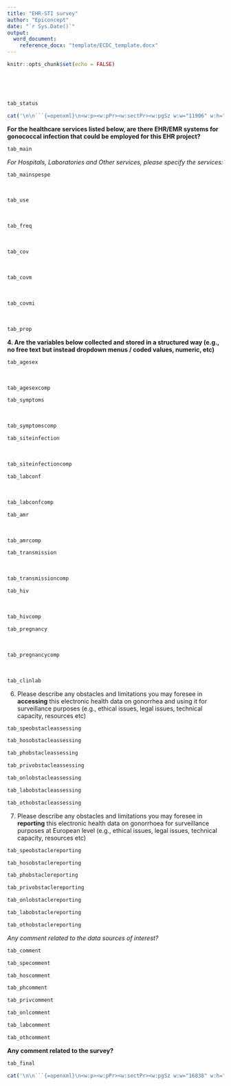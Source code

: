 ```yaml
---
title: "EHR-STI survey"
author: "Epiconcept"
date: "`r Sys.Date()`"
output:
  word_document:
    reference_docx: "template/ECDC_template.docx"
---
```


```r
knitr::opts_chunk$set(echo = FALSE)
```

\

\

```r
tab_status
```

\newpage

```r
cat('\n\n```{=openxml}\n<w:p><w:pPr><w:sectPr><w:pgSz w:w="11906" w:h="16838"/></w:sectPr></w:pPr></w:p>\n```\n\n')
```


**For the healthcare services listed below, are there EHR/EMR systems for gonococcal infection that could be employed for this EHR project?**


```r
tab_main
```

*For Hospitals, Laboratories and Other services, please specify the services:*
 
```r
tab_mainspespe
```
\
```r
tab_use
```
\
```r
tab_freq
```
\
```r
tab_cov
```
\
```r
tab_covm
```
\
```r
tab_covmi
```
\
```r
tab_prop
```

\newpage

**4. Are the variables below collected and stored in a structured way (e.g., no free text but instead dropdown menus / coded values, numeric, etc)**

```r
tab_agesex
```
\
```r
tab_agesexcomp
```

\newpage

```r
tab_symptoms
```
\

```r
tab_symptomscomp
```

\newpage

```r
tab_siteinfection
```
\

```r
tab_siteinfectioncomp
```

\newpage

```r
tab_labconf
```
\

```r
tab_labconfcomp
```

\newpage

```r
tab_amr
```
\

```r
tab_amrcomp
```

\newpage

```r
tab_transmission
```
\

```r
tab_transmissioncomp
```

\newpage

```r
tab_hiv
```
\

```r
tab_hivcomp
```

\newpage

```r
tab_pregnancy
```
\

```r
tab_pregnancycomp
```
\

```r
tab_clinlab
```

\newpage

6. Please describe any obstacles and limitations you may foresee in **accessing** this electronic health data on gonorrhea and using it for surveillance purposes (e.g., ethical issues, legal issues, technical capacity, resources etc)

```r
tab_speobstacleassessing
```

```r
tab_hosobstacleassessing
```

```r
tab_phobstacleassessing
```

```r
tab_privobstacleassessing
```

```r
tab_onlobstacleassessing
```

```r
tab_labobstacleassessing
```

```r
tab_othobstacleassessing
```

\newpage

7. Please describe any obstacles and limitations you may foresee in **reporting** this electronic health data on gonorrhoea for surveillance purposes at European level (e.g., ethical issues, legal issues, technical capacity, resources etc)

```r
tab_speobstaclereporting
```

```r
tab_hosobstaclereporting
```

```r
tab_phobstaclereporting
```

```r
tab_privobstaclereporting
```

```r
tab_onlobstaclereporting
```

```r
tab_labobstaclereporting
```

```r
tab_othobstaclereporting
```


\newpage

*Any comment related to the data sources of interest?*

```r
tab_comment
```

```r
tab_specomment
```

```r
tab_hoscomment
```

```r
tab_phcomment
```

```r
tab_privcomment
```

```r
tab_onlcomment
```

```r
tab_labcomment
```

```r
tab_othcomment
```

\newpage

**Any comment related to the survey?**

```r
tab_final
```

```r
cat('\n\n```{=openxml}\n<w:p><w:pPr><w:sectPr><w:pgSz w:w="16838" w:h="11906" w:orient="landscape"/></w:sectPr></w:pPr></w:p>\n```\n\n')
```
